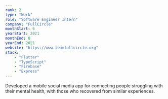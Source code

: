 ```yaml
---
rank: 2
type: "Work"
role: "Software Engineer Intern"
company: "FullCircle"
monthStart: 6
yearStart: 2021
monthEnd: 8
yearEnd: 2021
website: "https://www.teamfullcircle.org"
stack:
    - "Flutter"
    - "TypeScript"
    - "Firebase"
    - "Express"
---
```

Developed a mobile social media app for connecting people struggling with their mental health, with those who recovered from similar experiences.
